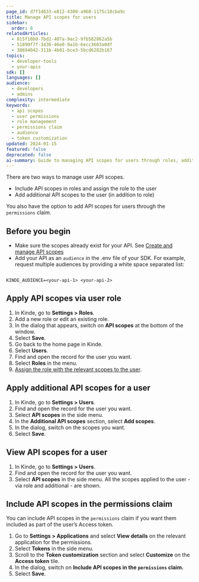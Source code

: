 ```yaml
---
page_id: d7f1d633-e812-4300-a960-1175c18cbe9c
title: Manage API scopes for users
sidebar:
  order: 8
relatedArticles:
  - 815f10b0-7bd2-407a-9ac2-9fb582862a5b
  - 51899f7f-3436-46e0-9a1b-6ecc3603a0df
  - 38694042-311b-4b01-bce3-5bcd6282b167
topics:
  - developer-tools
  - your-apis
sdk: []
languages: []
audience:
  - developers
  - admins
complexity: intermediate
keywords:
  - api scopes
  - user permissions
  - role management
  - permissions claim
  - audience
  - token customization
updated: 2024-01-15
featured: false
deprecated: false
ai-summary: Guide to managing API scopes for users through roles, additional scopes, and permissions claims
---
```


There are two ways to manage user API scopes.

- Include API scopes in roles and assign the role to the user
- Add additional API scopes to the user (in addition to role)

You also have the option to add API scopes for users through the `permissions` claim.

## Before you begin

- Make sure the scopes already exist for your API. See [Create and manage API scopes](/developer-tools/your-apis/custom-api-scopes/)
- Add your API as an `audience` in the .env file of your SDK. For example, request multiple audiences by providing a white space separated list:

```

KINDE_AUDIENCE=<your-api-1> <your-api-2>

```

## Apply API scopes via user role

1. In Kinde, go to **Settings > Roles**.
2. Add a new role or edit an existing role.
3. In the dialog that appears, switch on **API scopes** at the bottom of the window.
4. Select **Save**.
5. Go back to the home page in Kinde.
6. Select **Users**.
7. Find and open the record for the user you want.
8. Select **Roles** in the menu.
9. [Assign the role with the relevant scopes to the user](/manage-users/roles-and-permissions/apply-roles-and-permissions-to-users/).

## Apply additional API scopes for a user

1. In Kinde, go to **Settings > Users**.
2. Find and open the record for the user you want.
3. Select **API scopes** in the side menu.
4. In the **Additional API scopes** section, select **Add scopes**.
5. In the dialog, switch on the scopes you want.
6. Select **Save**.

## View API scopes for a user

1. In Kinde, go to **Settings > Users**.
2. Find and open the record for the user you want.
3. Select **API scopes** in the side menu. All the scopes applied to the user - via role and additional - are shown.

## Include API scopes in the permissions claim

You can include API scopes in the `permissions` claim if you want them included as part of the user’s Access token.

1. Go to **Settings > Applications** and select **View details** on the relevant application for the permissions.
2. Select **Tokens** in the side menu.
3. Scroll to the **Token customization** section and select **Customize** on the **Access token** tile.
4. In the dialog, switch on **Include API scopes in the `permissions` claim.**
5. Select **Save**.

